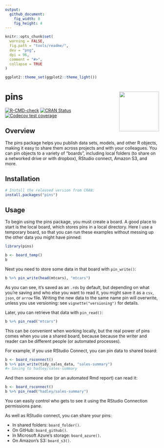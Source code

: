 ```yaml
---
output:
  github_document:
    fig_width: 8
    fig_height: 4
---
```


```r
knitr::opts_chunk$set(
  warning = FALSE,
  fig.path = "tools/readme/", 
  dev = "png",
  dpi = 96,
  comment = "#>",
  collapse = TRUE
)

ggplot2::theme_set(ggplot2::theme_light())
```

# pins <img src="man/figures/logo.png" align="right" width="130px"/>

<!-- badges: start -->
[![R-CMD-check](https://github.com/rstudio/pins/workflows/R-CMD-check/badge.svg)](https://github.com/rstudio/pins/actions)
[![CRAN Status](https://www.r-pkg.org/badges/version/pins)](https://cran.r-project.org/package=pins)
[![Codecov test coverage](https://codecov.io/gh/rstudio/pins/branch/master/graph/badge.svg)](https://codecov.io/gh/rstudio/pins?branch=master)
<!-- badges: end -->

## Overview

The pins package helps you publish data sets, models, and other R objects, making it easy to share them across projects and with your colleagues. You can pin objects to a variety of "boards", including local folders (to share on a networked drive or with dropbox), RStudio connect, Amazon S3, and more.

## Installation 

```r
# Install the released version from CRAN:
install.packages("pins")
```

## Usage

To begin using the pins package, you must create a board. A good place to start is the local board, which stores pins in a local directory. Here I use a temporary board, so that you can run these examples without messing up the other data you might have pinned:

```r
library(pins)

b <- board_temp()
b
```

Next you need to store some data in that board with `pin_write()`:

```r
b %>% pin_write(head(mtcars), "mtcars")
```

As you can see, it's saved as an `.rds` by default, but depending on what you're saving and who else you want to read it, you might save it as a `csv`, `json`, or `arrow` file. Writing the new data to the same name pin will overwrite, unless you use versioning: see `vignette("versioning")` for details.

Later, you can retrieve that data with `pin_read()`:

```r
b %>% pin_read("mtcars")
```

This can be convenient when working locally, but the real power of pins comes when you use a shared board, because because the writer and reader can be different people (or automated processes).

For example, if you use RStudio Connect, you can pin data to shared board:

```r
b <- board_rsconnect()
b %>% pin_write(tidy_sales_data, "sales-summary")
#> Saving to hadley/sales-summary
```

And then someone else (or an automated Rmd report) can read it:

```r
b <- board_rsconnect()
b %>% pin_read("hadley/sales-summary")
```

You can easily control who gets to see it using the RStudio Connection permissions pane.

As well as RStudio connect, you can share your pins:

* In shared folders: `board_folder()`.
* On GitHub: `board_github()`.
* In Microsoft Azure's storage: `board_azure()`.
* On Amazon's S3: `board_s3()`.
